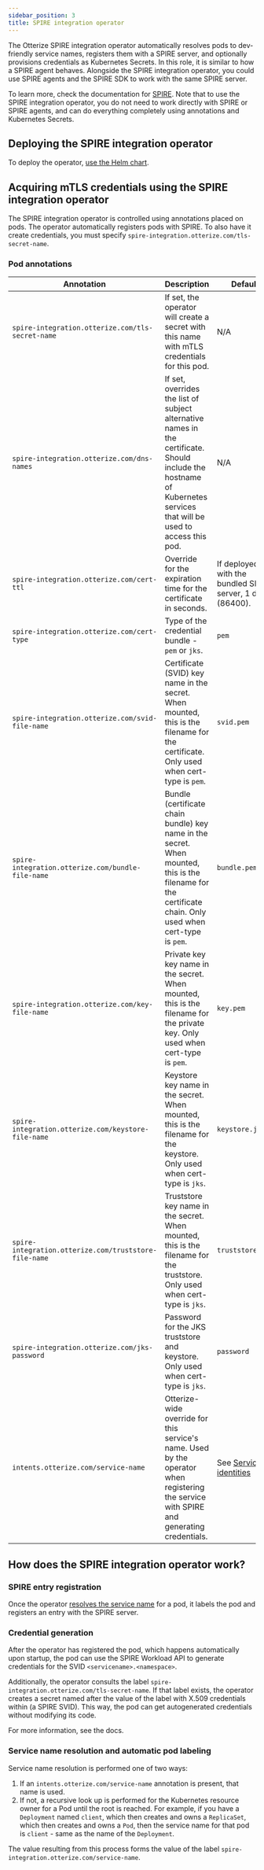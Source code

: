 ```yaml
---
sidebar_position: 3
title: SPIRE integration operator
---
```


The Otterize SPIRE integration operator automatically resolves pods to dev-friendly service names, registers them with a SPIRE server, and optionally provisions credentials as Kubernetes Secrets. In this role, it is similar to how a SPIRE agent behaves.
Alongside the SPIRE integration operator, you could use SPIRE agents and the SPIRE SDK to work with the same SPIRE server.

To learn more, check the documentation for [SPIRE](https://spiffe.io/docs/latest/spire-about/spire-concepts/). Note that to use the SPIRE integration operator, you do not need to work directly with SPIRE or SPIRE agents, and can do everything completely using annotations and Kubernetes Secrets.

## Deploying the SPIRE integration operator
To deploy the operator, [use the Helm chart](helm-chart).

## Acquiring mTLS credentials using the SPIRE integration operator
The SPIRE integration operator is controlled using annotations placed on pods. The operator automatically registers pods with SPIRE. To also have it create credentials, you must specify `spire-integration.otterize.com/tls-secret-name`. 

### Pod annotations

| Annotation                                            | Description                                                                                                                                                          | Default                                                   |
|-------------------------------------------------------|----------------------------------------------------------------------------------------------------------------------------------------------------------------------|-----------------------------------------------------------|
| `spire-integration.otterize.com/tls-secret-name`      | If set, the operator will create a secret with this name with mTLS credentials for this pod.                                                                         | N/A                                                       |
| `spire-integration.otterize.com/dns-names`            | If set, overrides the list of subject alternative names in the certificate. Should include the hostname of Kubernetes services that will be used to access this pod. | N/A                                                       |
| `spire-integration.otterize.com/cert-ttl`             | Override for the expiration time for the certificate in seconds.                                                                                                     | If deployed with the bundled SPIRE server, 1 day (86400). |
| `spire-integration.otterize.com/cert-type`            | Type of the credential bundle - `pem` or `jks`.                                                                                                                      | `pem`                                                     |
| `spire-integration.otterize.com/svid-file-name`       | Certificate (SVID) key name in the secret. When mounted, this is the filename for the certificate. Only used when cert-type is `pem`.                                | `svid.pem`                                                |
| `spire-integration.otterize.com/bundle-file-name`     | Bundle (certificate chain bundle) key name in the secret. When mounted, this is the filename for the certificate chain. Only used when cert-type is `pem`.           | `bundle.pem`                                              |
| `spire-integration.otterize.com/key-file-name`        | Private key key name in the secret. When mounted, this is the filename for the private key. Only used when cert-type is `pem`.                                       | `key.pem`                                                 |
| `spire-integration.otterize.com/keystore-file-name`   | Keystore key name in the secret. When mounted, this is the filename for the keystore. Only used when cert-type is `jks`.                                             | `keystore.jks`                                            |
| `spire-integration.otterize.com/truststore-file-name` | Truststore key name in the secret. When mounted, this is the filename for the truststore. Only used when cert-type is `jks`.                                         | `truststore.jks`                                          |
| `spire-integration.otterize.com/jks-password`         | Password for the JKS truststore and keystore. Only used when cert-type is `jks`.                                                                                     | `password`                                                |
| `intents.otterize.com/service-name`                   | Otterize-wide override for this service's name. Used by the operator when registering the service with SPIRE and generating credentials.                             | See [Service identities](/service-identities)             |

## How does the SPIRE integration operator work?

### SPIRE entry registration
Once the operator [resolves the service name](#service-name-resolution-and-automatic-pod-labeling) for a pod, it labels the pod and registers an entry with the SPIRE server.

### Credential generation
After the operator has registered the pod, which happens automatically upon startup, the pod can use the SPIRE Workload API to generate credentials for the SVID `<servicename>.<namespace>`.

Additionally, the operator consults the label `spire-integration.otterize.com/tls-secret-name`. If that label exists, the operator creates a secret named after the value of the label with X.509 credentials within (a SPIRE SVID). This way, the pod can get autogenerated credentials without modifying its code.

For more information, see the docs.

### Service name resolution and automatic pod labeling
Service name resolution is performed one of two ways:
1. If an `intents.otterize.com/service-name` annotation is present, that name is used.
2. If not, a recursive look up is performed for the Kubernetes resource owner for a Pod until the root is reached. For example, if you have a `Deployment` named `client`, which then creates and owns a `ReplicaSet`, which then creates and owns a `Pod`, then the service name for that pod is `client` - same as the name of the `Deployment`.

The value resulting from this process forms the value of the label `spire-integration.otterize.com/service-name`.

